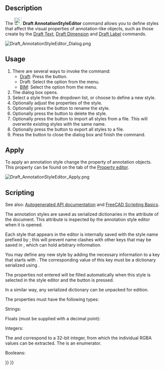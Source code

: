 <languages/>
<translate>

<!--T:19-->
{{Docnav
|[[Draft_Label|Label]]
|[[Draft_Move|Move]]
|[[Draft_Workbench|Draft]]
|IconL=Draft_Label.svg 
|IconR=Draft_Move.svg 
|IconC=Workbench_Draft.svg
}}

<!--T:1-->
{{GuiCommand
|Name=Draft AnnotationStyleEditor
|MenuLocation=Annotation → Annotation styles...<br>Manage → Annotation styles...
|Workbenches=[[Draft_Workbench|Draft]], [[BIM_Workbench|BIM]]
|SeeAlso=[[Draft_Text|Draft Text]], [[Draft_Label|Draft Label]], [[Draft_Dimension|Draft Dimension]]
|Version=0.19
}}

==Description== <!--T:2-->

<!--T:3-->
The [[Image:Draft_AnnotationStyleEditor.svg|24px]] '''Draft AnnotationStyleEditor''' command allows you to define styles that affect the visual properties of annotation-like objects, such as those create by the [[Draft_Text|Draft Text]], [[Draft_Dimension|Draft Dimension]] and [[Draft_Label|Draft Label]] commands.

</translate>
[[File:Draft_AnnotationStyleEditor_Dialog.png]]
<translate>
<!--T:4-->
{{Caption|The Annotation Styles Editor dialog box}}

== Usage == <!--T:5-->

<!--T:6-->
# There are several ways to invoke the command:
#* [[Draft_Workbench|Draft]]: Press the {{Button|[[Image:Draft_AnnotationStyleEditor.svg|16px]] [[Draft_AnnotationStyleEditor|Annotation styles...]]}} button.
#* Draft: Select the {{MenuCommand|Annotation → [[Image:Draft_AnnotationStyleEditor.svg|16px]] Annotation styles...}} option from the menu.
#* [[BIM_Workbench|BIM]]: Select the {{MenuCommand|Manage → [[Image:Draft_AnnotationStyleEditor.svg|16px]] Annotation styles...}} option from the menu.
# The {{MenuCommand|Annotation Styles Editor}} dialog box opens.
# Select a style from the {{MenuCommand|Style name}} dropdown list, or choose {{Value|Add new...}} to define a new style.
# Optionally adjust the properties of the style.
# Optionally press the {{Button|[[File:Accessories-text-editor.svg|16px]] Rename}} button to rename the style.
# Optionally press the {{Button|[[File:Edit_Cancel.svg|16px]] Delete}} button to delete the style.
# Optionally press the {{Button|[[File:Std_Import.svg|16px]]}} button to import all styles from a {{FileName|.json}} file. This will overwrite existing styles with the same name.
# Optionally press the {{Button|[[File:Std_Export.svg|16px]]}} button to export all styles to a {{FileName|.json}} file.
# Press the {{Button|OK}} button to close the dialog box and finish the command.

== Apply == <!--T:27-->

<!--T:31-->
To apply an annotation style change the {{PropertyView|Annotation Style}} property of annotation objects. This property can be found on the {{MenuCommand|View}} tab of the [[Property_editor|Property editor]].

</translate>
[[File:Draft_AnnotationStyleEditor_Apply.png]]
<translate>
<!--T:30-->
{{Caption|Selecting an annotation style}}

== Scripting == <!--T:8-->

<!--T:21-->
See also: [https://freecad.github.io/SourceDoc/ Autogenerated API documentation] and [[FreeCAD Scripting Basics|FreeCAD Scripting Basics]].

<!--T:9-->
The annotation styles are saved as serialized dictionaries in the {{incode|Meta}} attribute of the document. This attribute is inspected by the annotation style editor when it is opened.

</translate>
{{Code|code=
>>> print(App.ActiveDocument.Meta["Draft_Style_Text red"])
{"ArrowSize": 2.0, "ArrowType": 0, "Decimals": 2, "DimOvershoot": 4.0, "ExtLines": 0.0, "ExtOvershoot": 4.0, "FontName": "DejaVu Sans", "FontSize": 10.0, "LineColor": 255, "LineSpacing": 1.0, "LineWidth": 2, "ScaleMultiplier": 1.0, "ShowLine": true, "ShowUnit": false, "TextColor": 4278190335, "TextSpacing": 3.0, "UnitOverride": ""}
}}
<translate>

<!--T:10-->
Each style that appears in the editor is internally saved with the style name prefixed by {{incode|Draft_Style_}}; this will prevent name clashes with other keys that may be saved in {{incode|Meta}}, which can hold arbitrary information.

<!--T:11-->
You may define any new style by adding the necessary information to a key that starts with {{incode|Draft_Style_}}. The corresponding value of this key must be a dictionary serialized using {{incode|json}}.

</translate>
{{Code|code=
import json

meta = App.ActiveDocument.Meta
props = {"ArrowSize": 7.0, "LineWidth": 6}
meta["Draft_Style_Thick_lines"] = json.dumps(props)
App.ActiveDocument.Meta = meta
}}
<translate>

<!--T:12-->
The properties not entered will be filled automatically when this style is selected in the style editor and the {{Button|OK}} button is pressed.

<!--T:13-->
In a similar way, any serialized dictionary can be unpacked for edition.

</translate>
{{Code|code=
import json

meta = App.ActiveDocument.Meta
new_dict = json.loads(meta["Draft_Style_Thick_lines"])
}}
<translate>

<!--T:24-->
The properties must have the following types:

<!--T:15-->
Strings:

</translate>
{{Code|code=
props = {
    "FontName": "DejaVu Sans",
    "UnitOverride": ""
}
}}
<translate>

<!--T:25-->
Floats (must be supplied with a decimal point):

</translate>
{{Code|code=
props = {
    "ArrowSize": 2.0,
    "DimOvershoot": 4.0,
    "ExtLines": 0.0,
    "ExtOvershoot": 4.0
    "FontSize": 10.0,
    "LineSpacing": 1.0,
    "ScaleMultiplier": 1.0,
    "TextSpacing": 3.0
}
}}
<translate>

<!--T:26-->
Integers:

</translate>
{{Code|code=
props = {
    "ArrowType": 0,
    "Decimals": 2,
    "LineColor": 255,
    "LineWidth": 2,
    "TextColor": 4278190335
}
}}
<translate>

<!--T:17-->
The {{Incode|TextColor}} and {{Incode|LineColor}} correspond to a 32-bit integer, from which the individual RGBA values can be extracted. The {{Incode|ArrowType}} is an enumerator.

<!--T:18-->
Booleans:

</translate>
{{Code|code=
props = {
    "ShowLine": true
    "ShowUnit": false,
}
}}
<translate>


<!--T:20-->
{{Docnav
|[[Draft_Label|Label]]
|[[Draft_Move|Move]]
|[[Draft_Workbench|Draft]]
|IconL=Draft_Label.svg 
|IconR=Draft_Move.svg 
|IconC=Workbench_Draft.svg
}}

</translate>
{{Draft Tools navi{{#translation:}}}}
{{Userdocnavi{{#translation:}}}}
